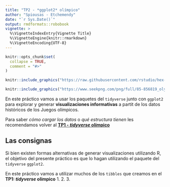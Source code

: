 ```yaml
---
title: "TP2 - *ggplot2* olímpico"
author: "Spiousas - Etchemendy"
date: "`r Sys.Date()`"
output: rmdformats::robobook
vignette: >
  %\VignetteIndexEntry{Vignette Title}
  %\VignetteEngine{knitr::rmarkdown}
  %\VignetteEncoding{UTF-8}
---
```


```r
knitr::opts_chunk$set(
  collapse = TRUE,
  comment = "#>"
)
```

```r
knitr::include_graphics("https://raw.githubusercontent.com/rstudio/hex-stickers/master/PNG/ggplot2.png")
```
```r
knitr::include_graphics("https://www.seekpng.com/png/full/85-856819_olympic-rings-png-anillos-de-los-juegos-olimpicos.png")
```

En este práctico vamos a usar los paquetes del `tidyverse`  junto con `ggplot2` para explorar y generar **visualizaciones informativas** a partit de los datos históricos de los Juegos olímpicos.

Para saber *cómo cargar los datos* o *qué estructura tienen* les recomendamos volver al [**TP1 - *tidyverse* olímpico**]()

## Las consignas

Si bien existen formas alternativas de generar visualizaciones utilizando R, el objetivo del presente práctico es que lo hagan utilizando el paquete del `tidyverse` `ggplot2`.

En este práctico vamos a utilizar muchos de los `tibbles` que creamos en el **TP1: *tidyverse* olímpico**
1.
2.
3.


